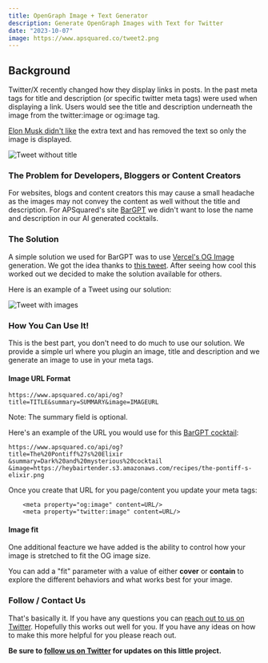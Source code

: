 ```yaml
---
title: OpenGraph Image + Text Generator
description: Generate OpenGraph Images with Text for Twitter
date: "2023-10-07"
image: https://www.apsquared.co/tweet2.png
---
```


## Background 

Twitter/X recently changed how they display links in posts.  In the past meta tags for title and description (or specific twitter meta tags) were used when displaying
a link.  Users would see the title and description underneath the image from the twitter:image or og:image tag.  

[Elon Musk didn't like](https://www.theverge.com/2023/10/4/23903859/x-elon-musk-headlines-links-image-twitter) the extra text and has removed the
text so only the image is displayed.

![Tweet without title](/tweet1.png)

### The Problem for Developers, Bloggers or Content Creators

For websites, blogs and content creators this may cause a small headache as the images may not convey the content as well without the title 
and description.  For APSquared's site [BarGPT](https://www.bargpt.app) we didn't want to lose the name and description in our AI generated cocktails.

### The Solution

A simple solution we used for BarGPT was to use [Vercel's OG Image](https://vercel.com/docs/functions/edge-functions/og-image-generation) generation.  We got the idea thanks to [this tweet](https://twitter.com/rauchg/status/1710418965821039100).  After seeing how cool this worked out we decided 
to make the solution available for others.

Here is an example of a Tweet using our solution:

![Tweet with images](/tweet4.png)

### How You Can Use It!

This is the best part, you don't need to do much to use our solution.  We provide a simple url where you plugin an image, title and description and we generate an image to use in your meta tags.

#### Image URL Format

```
https://www.apsquared.co/api/og?title=TITLE&summary=SUMMARY&image=IMAGEURL
``` 

Note: The summary field is optional.

Here's an example of the URL you would use for this [BarGPT cocktail](https://www.bargpt.app/aicocktail/the-pontiff-s-elixir):

```
https://www.apsquared.co/api/og?
title=The%20Pontiff%27s%20Elixir
&summary=Dark%20and%20mysterious%20cocktail
&image=https://heybairtender.s3.amazonaws.com/recipes/the-pontiff-s-elixir.png
```

Once you create that URL for you page/content you update your meta tags:

```
    <meta property="og:image" content=URL/>
    <meta property="twitter:image" content=URL/>
```

#### Image fit

One additional feacture we have added is the ability to control how your image is stretched to fit the OG image size.  

You can add a "fit" parameter with a value of either **cover** or **contain** to explore the different behaviors and what works best for your image.

### Follow / Contact Us

That's basically it.  If you have any questions you can [reach out to us on Twitter](https://twitter.com/APSquaredDev). 
Hopefully this works out well for you.  If you have any ideas on how to make this more helpful for you please reach out.


**Be sure to [follow us on Twitter](https://twitter.com/APSquaredDev) for updates on this little project.**